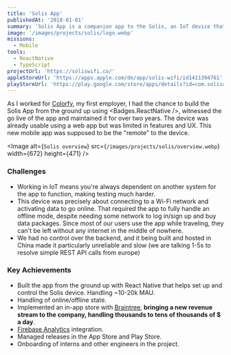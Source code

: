```yaml
---
title: 'Solis App'
publishedAt: '2018-01-01'
summary: 'Solis App is a companion app to the Solis, an IoT device that provides Wi-Fi while traveling.'
image: '/images/projects/solis/logo.webp'
missions:
  - Mobile
tools:
  - ReactNative
  - TypeScript
projectUrl: 'https://soliswifi.co/'
appleStoreUrl: 'https://apps.apple.com/de/app/solis-wifi/id1411394761'
playStoreUrl: 'https://play.google.com/store/apps/details?id=com.solisapp.solis&hl=en&gl=US'
---
```


As I worked for [Colorfy](https://colorfy.me/), my first employer, I had the chance to build the Solis App from the ground up using <Badges.ReactNative />, witnessed the go live of the app and maintained it for over two years.
The device was already usable using a web app but was limited in features and UX. This new mobile app was supposed to be the "remote" to the device.

<Image
  alt={`Solis overview`}
  src={`/images/projects/solis/overview.webp`}
  width={672}
  height={471}
/>

### Challenges

- Working in IoT means you're always dependent on another system for the app to function, making testing much harder.
- This device was precisely about connecting to a Wi-Fi network and activating data to go online. That required the app to fully handle an offline mode, despite needing some network to log in/sign up and buy data packages. Since most of our users use the app while traveling, they can't be left without any internet in the middle of nowhere.
- We had no control over the backend, and it being built and hosted in China made it particularly unreliable and slow (we are talking 1-5s to resolve simple REST API calls from europe)

### Key Achievements

- Built the app from the ground up with React Native that helps set up and control the Solis device. Handling ~10-20k MAU.
- Handling of online/offline state.
- Implemented an in-app store with [Braintree](https://www.braintreepayments.com/de), **bringing a new revenue stream to the company, handling thousands to tens of thousands of $ a day**.
- [Firebase Analytics](https://firebase.google.com/docs/analytics) integration.
- Managed releases in the App Store and Play Store.
- Onboarding of interns and other engineers in the project.
